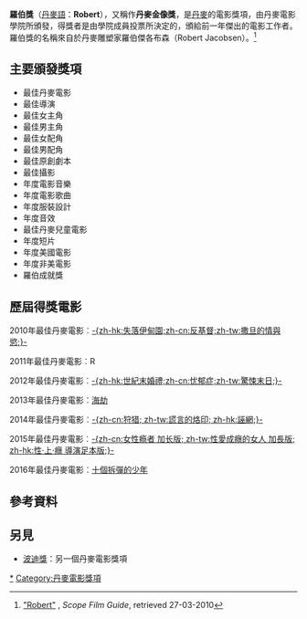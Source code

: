 '''羅伯獎'''（[[丹麥語|丹麥語]]：'''Robert'''），又稱作'''丹麥金像獎'''，是[[丹麥|丹麥]]的電影獎項，由丹麥電影學院所頒發，得獎者是由學院成員投票所決定的，頒給前一年傑出的電影工作者。羅伯獎的名稱來自於丹麥雕塑家羅伯傑各布森（Robert Jacobsen）。<ref>[http://www.scope.dk/pris/2-robert "Robert"] {{Wayback|url=http://www.scope.dk/pris/2-robert |date=20170813151534 }}, ''Scope Film Guide'', retrieved 27-03-2010</ref>

== 主要頒發獎項 ==
*最佳丹麥電影
*最佳導演
*最佳女主角
*最佳男主角
*最佳女配角
*最佳男配角
*最佳原創劇本
*最佳攝影
*年度電影音樂
*年度電影歌曲
*年度服裝設計
*年度音效
*最佳丹麥兒童電影
*年度短片
*年度美國電影
*年度非美電影
*羅伯成就獎

== 歷屆得獎電影 ==
2010年最佳丹麥電影︰[[撒旦的情與慾|-{zh-hk:失落伊甸園;zh-cn:反基督;zh-tw:撒旦的情與慾;}-]]

2011年最佳丹麥電影︰R

2012年最佳丹麥電影︰[[世紀末婚禮|-{zh-hk:世紀末婚禮;zh-cn:忧郁症;zh-tw:驚悚末日;}-]]

2013年最佳丹麥電影︰[[海劫|海劫]]

2014年最佳丹麥電影︰[[捕猎_(电影)|-{zh-cn:狩猎; zh-tw:謊言的烙印; zh-hk:誣網;}-]]

2015年最佳丹麥電影︰[[性愛成癮的女人|-{zh-cn:女性瘾者 加长版; zh-tw:性愛成癮的女人 加長版; zh-hk:性‧上‧癮 導演足本版;}-]]

2016年最佳丹麥電影︰[[十個拆彈的少年|十個拆彈的少年]]


== 參考資料 ==
{{reflist}}

== 另見 ==
*[[波迪獎|波迪獎]]：另一個丹麥電影獎項

[[Category:丹麥電影|*]]
[[Category:丹麥電影獎項|Category:丹麥電影獎項]]